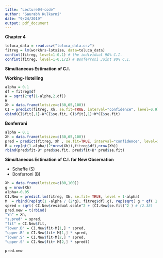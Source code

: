 ```yaml
---
title: "Lecture04-code"
author: "Saurabh Kulkarni"
date: "9/24/2019"
output: pdf_document
---
```


**Chapter 4**

```r
toluca_data = read.csv("toluca_data.csv")
fitreg = lm(workhrs~lotsize, data=toluca_data)
confint(fitreg, level=1-0.1) # the individual 90% C.I. 
confint(fitreg, level=1-0.1/2) # Bonferroni Joint 90% C.I.
```

**Simultaneous Estimation of C.I.**

**Working-Hotelling**

```r
alpha = 0.1
df = fitreg$df
W = sqrt(2*qf(1-alpha,2,df))
W
Xh = data.frame(lotsize=c(30,65,100))
CI = predict(fitreg, Xh, se.fit=TRUE, interval="confidence", level=0.9)
cbind(CI$fit[,1]-W*CI$se.fit, CI$fit[,1]+W*CI$se.fit)
```

**Bonferroni**

```r
alpha = 0.1
Xh = data.frame(lotsize=c(30,65,100))
pred = predict(fitreg, Xh , se.fit=TRUE, interval="confidence", level=1-alpha)
B = rep(qt(1-alpha/(2*nrow(Xh)),fitreg$df),nrow(Xh))
rbind(pred$fit-B* pred$se.fit, pred$fit+B* pred$se.fit)
```

**Simultaneous Estimation of C.I. for New Observation**

- Scheffe (S)
- Bonferroni (B)

```r
Xh = data.frame(lotsize=c(80,100))
g = nrow(Xh)
alpha<-0.05
CI.New = predict.lm(fitreg, Xh, se.fit= TRUE, level = 1-alpha)
M  = rbind(rep(qt(1 -alpha / (2*g), fitreg$df),g), rep(sqrt( g * qf( 1 -alpha, g, fitreg$df)),g))
spred = sqrt( CI.New$residual.scale^2 + (CI.New$se.fit)^2 ) # (2.38)
pred.new = t(rbind(
"Yh" = Xh,
"s.pred" = spred,
"fit" = CI.New$fit,
"lower.B" = CI.New$fit-M[1,] * spred,
"upper.B" = CI.New$fit+ M[1,] * spred,
"lower.S" = CI.New$fit-M[2,] * spred,
"upper.S" = CI.New$fit+ M[2,] * spred))

pred.new

```




```r
```


```r
```


```r
```


```r
```

